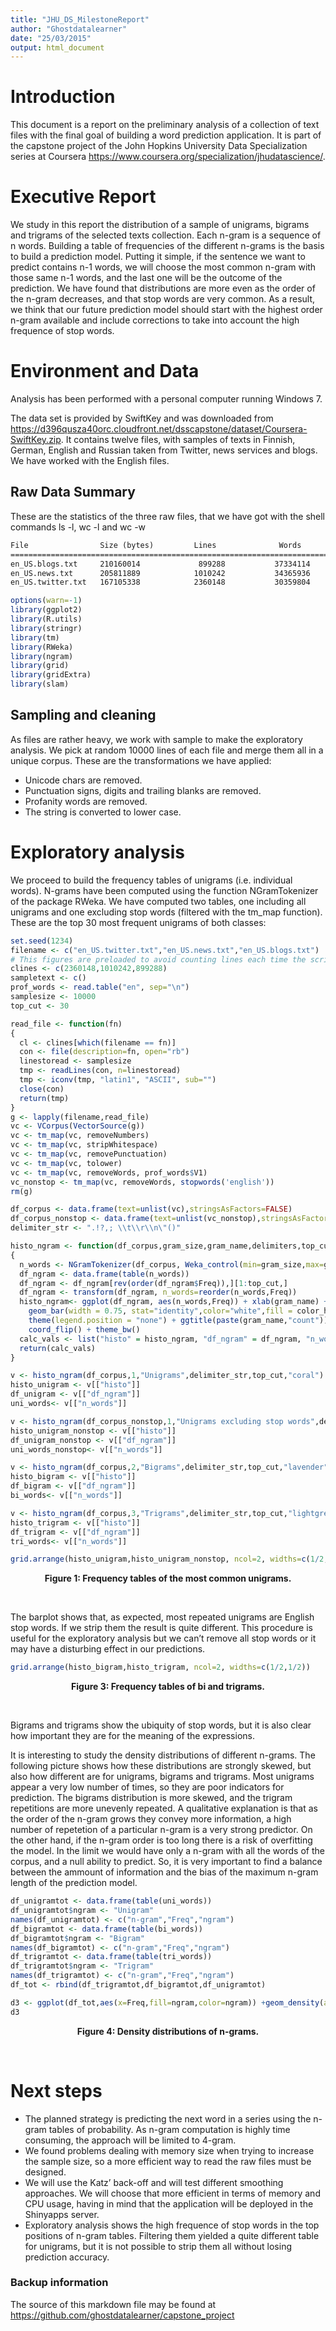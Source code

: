 ```yaml
---
title: "JHU_DS_MilestoneReport"
author: "Ghostdatalearner"
date: "25/03/2015"
output: html_document
---
```


# Introduction
This document is a report on the preliminary analysis of a collection of text files with the final goal of building a word prediction application. It is part of the capstone project of the John Hopkins University Data Specialization series at Coursera <https://www.coursera.org/specialization/jhudatascience/>. 

# Executive Report
We study in this report the distribution of a sample of unigrams, bigrams and trigrams of the selected texts collection. Each n-gram is a sequence of n words. Building a table of frequencies of the different n-grams is the basis to build a prediction model. Putting it simple, if the sentence we want to predict contains n-1 words, we will choose the most common n-gram with those same n-1 words, and the last one will be the outcome of the prediction. We have found that distributions are more even as the order of the n-gram decreases, and that stop words are very common. As a result, we think that our future prediction model should start with the highest order n-gram available and include corrections to take into account the high frequence of stop words.


# Environment and Data
Analysis has been performed with a personal computer running Windows 7.

The data set is provided by SwiftKey and was downloaded from <https://d396qusza40orc.cloudfront.net/dsscapstone/dataset/Coursera-SwiftKey.zip>. It contains twelve files, with samples of texts in Finnish, German, English and Russian taken from Twitter, news services and blogs. We have worked with the English files.

## Raw Data Summary
These are the statistics of the three raw files, that we have got with the shell commands ls -l,  wc -l and wc -w

```html
File                Size (bytes)         Lines              Words
=======================================================================
en_US.blogs.txt     210160014             899288           37334114
en_US.news.txt      205811889            1010242           34365936
en_US.twitter.txt   167105338            2360148           30359804

```


```r
options(warn=-1)
library(ggplot2)
library(R.utils)
library(stringr)
library(tm)
library(RWeka)
library(ngram)
library(grid)
library(gridExtra)
library(slam)
```

## Sampling and cleaning

As files are rather heavy, we work with sample to make the exploratory analysis. We pick at random 10000 lines of each file and merge them all in a unique corpus. These are the transformations we have applied:

* Unicode chars are removed.
* Punctuation signs, digits and trailing blanks are removed.
* Profanity words are removed.
* The string is converted to lower case.


# Exploratory analysis

We proceed to build the frequency tables of unigrams (i.e. individual words). N-grams have been computed using the function NGramTokenizer of the package RWeka. We have computed two tables, one including all unigrams and one excluding stop words (filtered with the tm_map function). These are the top 30 most frequent unigrams of both classes:

```r
set.seed(1234)
filename <- c("en_US.twitter.txt","en_US.news.txt","en_US.blogs.txt")
# This figures are preloaded to avoid counting lines each time the script is run
clines <- c(2360148,1010242,899288)
sampletext <- c()
prof_words <- read.table("en", sep="\n")
samplesize <- 10000
top_cut <- 30

read_file <- function(fn)
{
  cl <- clines[which(filename == fn)]
  con <- file(description=fn, open="rb")
  linestoread <- samplesize
  tmp <- readLines(con, n=linestoread) 
  tmp <- iconv(tmp, "latin1", "ASCII", sub="") 
  close(con)
  return(tmp)
}
g <- lapply(filename,read_file)
vc <- VCorpus(VectorSource(g))
vc <- tm_map(vc, removeNumbers) 
vc <- tm_map(vc, stripWhitespace) 
vc <- tm_map(vc, removePunctuation)
vc <- tm_map(vc, tolower)
vc <- tm_map(vc, removeWords, prof_words$V1)
vc_nonstop <- tm_map(vc, removeWords, stopwords('english'))
rm(g)
```


```r
df_corpus <- data.frame(text=unlist(vc),stringsAsFactors=FALSE)
df_corpus_nonstop <- data.frame(text=unlist(vc_nonstop),stringsAsFactors=FALSE)
delimiter_str <- ".!?,; \\t\\r\\n\"()"

histo_ngram <- function(df_corpus,gram_size,gram_name,delimiters,top_cut,color_hist)  
{
  n_words <- NGramTokenizer(df_corpus, Weka_control(min=gram_size,max=gram_size,delimiters = delimiter_str))
  df_ngram <- data.frame(table(n_words))
  df_ngram <- df_ngram[rev(order(df_ngram$Freq)),][1:top_cut,]
  df_ngram <- transform(df_ngram, n_words=reorder(n_words,Freq))
  histo_ngram<- ggplot(df_ngram, aes(n_words,Freq)) + xlab(gram_name) + ylab (paste("Repetitions in",length(filename)*samplesize,"sentences")) +
    geom_bar(width = 0.75, stat="identity",color="white",fill = color_hist) + 
    theme(legend.position = "none") + ggtitle(paste(gram_name,"count")) +
    coord_flip() + theme_bw()
  calc_vals <- list("histo" = histo_ngram, "df_ngram" = df_ngram, "n_words" = n_words) 
  return(calc_vals)
}

v <- histo_ngram(df_corpus,1,"Unigrams",delimiter_str,top_cut,"coral")
histo_unigram <- v[["histo"]]
df_unigram <- v[["df_ngram"]]
uni_words<- v[["n_words"]]

v <- histo_ngram(df_corpus_nonstop,1,"Unigrams excluding stop words",delimiter_str,top_cut,"lightblue")
histo_unigram_nonstop <- v[["histo"]]
df_unigram_nonstop <- v[["df_ngram"]]
uni_words_nonstop<- v[["n_words"]]

v <- histo_ngram(df_corpus,2,"Bigrams",delimiter_str,top_cut,"lavender")
histo_bigram <- v[["histo"]]
df_bigram <- v[["df_ngram"]]
bi_words<- v[["n_words"]]

v <- histo_ngram(df_corpus,3,"Trigrams",delimiter_str,top_cut,"lightgreen")
histo_trigram <- v[["histo"]]
df_trigram <- v[["df_ngram"]]
tri_words<- v[["n_words"]]
```

```r
grid.arrange(histo_unigram,histo_unigram_nonstop, ncol=2, widths=c(1/2,1/2))
```
<center><b>Figure 1: Frequency tables of the most common unigrams.</b></center><br>

The barplot shows that, as expected, most repeated unigrams are English stop words. If we strip them the result is quite different.
This procedure is useful for the exploratory analysis but we can't remove all stop words or it may have a disturbing effect in our predictions.

```r
grid.arrange(histo_bigram,histo_trigram, ncol=2, widths=c(1/2,1/2))
```
<center><b>Figure 3: Frequency tables of bi and trigrams.</b></center><br>

Bigrams and trigrams show the ubiquity of stop words, but it is also clear how important they are for the meaning of the expressions.

It is interesting to study the density distributions of different n-grams. The following picture shows how these distributions are strongly skewed, but also how different are for unigrams, bigrams and trigrams. Most unigrams appear a very low number of times, so they are poor indicators for prediction. The bigrams distribution is more skewed, and the trigram repetitions are more unevenly repeated. A qualitative explanation is that as the order of the n-gram grows they convey more information, a high number of repetetion of a particular n-gram is a very strong predictor.
On the other hand, if the n-gram order is too long there is a risk of overfitting the model. In the limit we would have only a n-gram with all the words of the corpus, and a null ability to predict. So, it is very important to find a balance between the ammount of information and the bias of the maximum n-gram length of the prediction model.

```r
df_unigramtot <- data.frame(table(uni_words))
df_unigramtot$ngram <- "Unigram"
names(df_unigramtot) <- c("n-gram","Freq","ngram")
df_bigramtot <- data.frame(table(bi_words))
df_bigramtot$ngram <- "Bigram"
names(df_bigramtot) <- c("n-gram","Freq","ngram")
df_trigramtot <- data.frame(table(tri_words))
df_trigramtot$ngram <- "Trigram"
names(df_trigramtot) <- c("n-gram","Freq","ngram")
df_tot <- rbind(df_trigramtot,df_bigramtot,df_unigramtot)

d3 <- ggplot(df_tot,aes(x=Freq,fill=ngram,color=ngram)) +geom_density(adjust=15,alpha=0.3) +scale_x_log10()  + theme_bw()
d3

```
<center><b>Figure 4: Density distributions of n-grams.</b></center><br>

# Next steps

* The planned strategy is predicting the next word in a series using the n-gram tables of probability. As n-gram computation is highly time consuming, the approach will be limited to 4-gram. 
* We found problems dealing with memory size when trying to increase the sample size, so a more efficient way to read the raw files must be designed.
* We will use the Katz' back-off and will test different smoothing approaches. We will choose that more efficient in terms of memory and CPU usage, having in mind that the application will be deployed in the Shinyapps server.
* Exploratory analysis shows the high frequence of stop words in the top positions of n-gram tables. Filtering them yielded a quite different table for unigrams, but it is not possible to strip them all without losing prediction accuracy.

### Backup information

The source of this markdown file may be found at <https://github.com/ghostdatalearner/capstone_project>